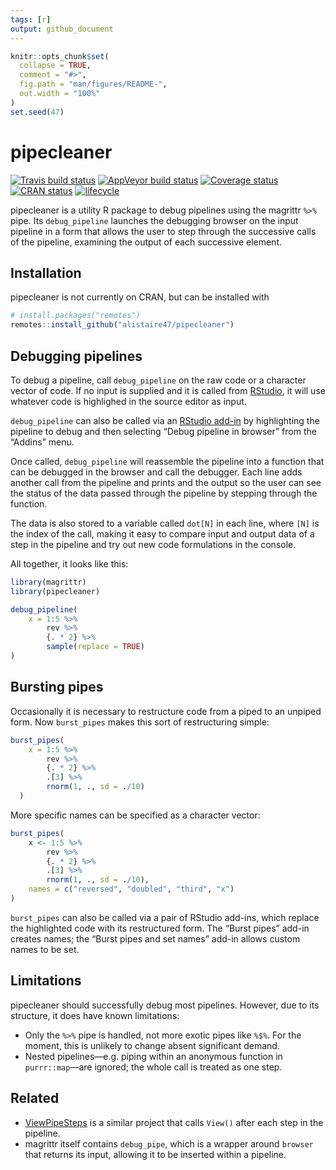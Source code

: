 ```yaml
---
tags: [r]
output: github_document
---
```


<!-- README.md is generated from README.Rmd. Please edit that file -->

```r
knitr::opts_chunk$set(
  collapse = TRUE,
  comment = "#>",
  fig.path = "man/figures/README-",
  out.width = "100%"
)
set.seed(47)
```
# pipecleaner

[![Travis build status](https://travis-ci.org/alistaire47/pipecleaner.svg?branch=master)](https://travis-ci.org/alistaire47/pipecleaner)
[![AppVeyor build status](https://ci.appveyor.com/api/projects/status/agx2ht7cpwrnrk0k?svg=true)](https://ci.appveyor.com/project/alistaire47/pipecleaner)
[![Coverage status](https://codecov.io/gh/alistaire47/pipecleaner/branch/master/graph/badge.svg)](https://codecov.io/github/alistaire47/pipecleaner?branch=master)
[![CRAN status](https://www.r-pkg.org/badges/version/pipecleaner)](https://cran.r-project.org/package=pipecleaner)
[![lifecycle](https://img.shields.io/badge/lifecycle-experimental-orange.svg)](https://www.tidyverse.org/lifecycle/#experimental)

pipecleaner is a utility R package to debug pipelines using the magrittr `%>%` 
pipe. Its `debug_pipeline` launches the debugging browser on the input pipeline 
in a form that allows the user to step through the successive calls of the 
pipeline, examining the output of each successive element.

## Installation

pipecleaner is not currently on CRAN, but can be installed with

``` r
# install.packages("remotes")
remotes::install_github("alistaire47/pipecleaner")
```

## Debugging pipelines

To debug a pipeline, call `debug_pipeline` on the raw code or a character 
vector of code. If no input is supplied and it is called 
from [RStudio](https://www.rstudio.com/products/RStudio/), it will use whatever 
code is highlighed in the source editor as input.

`debug_pipeline` can also be called via 
an [RStudio add-in](https://rstudio.github.io/rstudioaddins/) by highlighting 
the pipeline to debug and then selecting "Debug pipeline in browser" from the 
"Addins" menu.

Once called, `debug_pipeline` will reassemble the pipeline into a function that 
can be debugged in the browser and call the debugger. Each line adds another 
call from the pipeline and prints and the output so the user can see the status 
of the data passed through the pipeline by stepping through the function. 

The data is also stored to a variable called `dot[N]` in each line, 
where `[N]` is the index of the call, making it easy to compare input and 
output data of a step in the pipeline and try out new code formulations in the 
console.

All together, it looks like this:

```r
library(magrittr)
library(pipecleaner)

debug_pipeline(
    x = 1:5 %>% 
        rev %>% 
        {. * 2} %>% 
        sample(replace = TRUE)
)
```

## Bursting pipes

Occasionally it is necessary to restructure code from a piped to an unpiped 
form. Now `burst_pipes` makes this sort of restructuring simple:

```r
burst_pipes(
    x = 1:5 %>% 
        rev %>% 
        {. * 2} %>% 
        .[3] %>% 
        rnorm(1, ., sd = ./10)
  )
```

More specific names can be specified as a character vector:
```r
burst_pipes(
    x <- 1:5 %>% 
        rev %>% 
        {. * 2} %>% 
        .[3] %>% 
        rnorm(1, ., sd = ./10),
    names = c("reversed", "doubled", "third", "x")
)
```

`burst_pipes` can also be called via a pair of RStudio add-ins, which replace 
the highlighted code with its restructured form. The "Burst pipes" add-in 
creates names; the "Burst pipes and set names" add-in allows custom names to be 
set.

## Limitations

pipecleaner should successfully debug most pipelines. However, due to its 
structure, it does have known limitations:

- Only the `%>%` pipe is handled, not more exotic pipes like `%$%`. For the 
    moment, this is unlikely to change absent significant demand.
- Nested pipelines—e.g. piping within an anonymous function in 
    `purrr::map`—are ignored; the whole call is treated as one step. 
    
## Related

- [ViewPipeSteps](https://github.com/daranzolin/ViewPipeSteps) is a similar 
    project that calls `View()` after each step in the pipeline.
- magrittr itself contains `debug_pipe`, which is a wrapper around `browser` 
    that returns its input, allowing it to be inserted within a pipeline.
